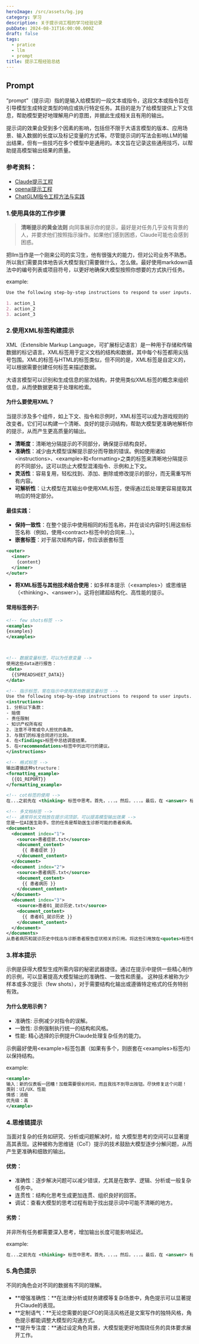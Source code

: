 ```yaml
---
heroImage: /src/assets/bg.jpg
category: 学习
description: 关于提示词工程的学习经验记录
pubDate: 2024-08-31T16:00:00.000Z
draft: false
tags:
  - pratice
  - llm
  - prompt
title: 提示工程经验总结
---
```


## Prompt

“prompt”（提示词）指的是输入给模型的一段文本或指令，这段文本或指令旨在引导模型生成特定类型的响应或执行特定任务。其目的是为了给模型提供上下文信息，帮助模型更好地理解用户的意图，并据此生成相关且有用的输出。

提示词的效果会受到多个因素的影响，包括但不限于大语言模型的版本、应用场景、输入数据的长度以及标记变量的方式等。尽管提示词的写法会影响LLM的输出结果，但有一些技巧在多个模型中是通用的。本文旨在记录这些通用技巧，以帮助提高模型输出结果的质量。

### 参考资料：

- [Claude提示工程](https://docs.anthropic.com/zh-CN/docs/build-with-claude/prompt-engineering/overview)
- [openai提示工程](https://platform.openai.com/docs/guides/prompt-engineering)
- [ChatGLM指令工程方法与实践](https://www.bilibili.com/video/BV1fw4m1k7Ea/?spm_id_from=333.1365.top_right_bar_window_custom_collection.content.click&vd_source=6e29cbb374a8b5e5f6affc7894de614a)

### 1.使用具体的工作步骤

> **清晰提示的黄金法则**
> 向同事展示你的提示，最好是对任务几乎没有背景的人，并要求他们按照指示操作。如果他们感到困惑，Claude可能也会感到困惑。

把llm当作是一个刚来公司的实习生，他有很强大的能力，但对公司业务不熟悉。所以我们需要具体地告诉大模型我们需要做什么，怎么做。最好使用markdown语法中的编号列表或项目符号，以更好地确保大模型按照你想要的方式执行任务。

example:

```markdown
Use the following step-by-step instructions to respond to user inputs.

1. action_1
2. action_2
3. aciont_3
```

### 2.使用XML标签构建提示

XML（Extensible Markup Language，可扩展标记语言）是一种用于存储和传输数据的标记语言。XML标签用于定义文档的结构和数据，其中每个标签都用尖括号包围。XML的标签与HTML的标签类似，但不同的是，XML标签是自定义的，可以根据需要创建任何标签来描述数据。

大语言模型可以识别和生成信息的层次结构，并使用类似XML标签的概念来组织信息，从而使数据更易于处理和检索。

#### 为什么要使用XML？

当提示涉及多个组件，如上下文、指令和示例时，XML标签可以成为游戏规则的改变者。它们可以构建一个清晰、良好的提示词结构，帮助大模型更准确地解析你的提示，从而产生更高质量的输出。

- **清晰度**：清晰地分隔提示的不同部分，确保提示结构良好。
- **准确性**：减少由大模型误解提示部分而导致的错误。例如使用诸如\<instructions>、\<example>和\<formatting>之类的标签来清晰地分隔提示的不同部分。这可以防止大模型混淆指令、示例和上下文。
- **灵活性**：容易复用，轻松找到、添加、删除或修改提示的部分，而无需重写所有内容。
- **可解析性**：让大模型在其输出中使用XML标签，使得通过后处理更容易提取其响应的特定部分。

#### 最佳实践：

- **保持一致性**：在整个提示中使用相同的标签名称，并在谈论内容时引用这些标签名称（例如，使用\<contract>标签中的合同来...）。
- **嵌套标签**：对于层次结构内容，你应该嵌套标签

```xml
<outer>
  <inner>
    {content}
  </inner>
</outer>
```

- **将XML标签与其他技术结合使用**：如多样本提示（\<examples>）或思维链（\<thinking>、\<answer>）。这将创建超结构化、高性能的提示。

#### 常用标签例子:

```xml
<!-- few shots标签 -->
<examples>
{examples}
</examples>



<!-- 数据变量标签，可以为任意变量 -->
使用这些data进行报告：
<data>
  {{SPREADSHEET_DATA}}
</data>

<!-- 指示标签，常在指示中使用其他数据变量标签 -->
Use the following step-by-step instructions to respond to user inputs.
<instructions>
1. 分析以下条款：
- 赔偿
- 责任限制
- 知识产权所有权
2. 注意不寻常或令人担忧的条款。
3. 与我们的标准合同进行比较。
4. 在<findings>标签中总结调查结果。
5. 在<recommendations>标签中列出可行的建议。
</instructions>

<!-- 格式标签 -->
输出遵循这种structure：
<formatting_example>
  {{Q1_REPORT}}
</formatting_example>

<!-- cot标签的使用 -->
在...之前先在 <thinking> 标签中思考。首先，...。然后，...。最后，在 <answer> 标签中使用你的分析...。

<!-- 多文档标签 -->
<!-- 通常将长文档放在提示词顶部，可以提高模型输出效果 -->
您是一位AI医生助手。您的任务是帮助医生诊断可能的患者疾病。
<documents>
  <document index="1">
    <source>患者症状.txt</source>
    <document_content>
      {{ 患者症状 }}
    </document_content>
  </document>
  <document index="2">
    <source>患者病历.txt</source>
    <document_content>
      {{ 患者病历 }}
    </document_content>
  </document>
  <document index="3">
    <source>患者01_就诊历史.txt</source>
    <document_content>
      {{ 患者01_就诊历史 }}
    </document_content>
  </document>
</documents>
从患者病历和就诊历史中找出与诊断患者报告症状相关的引用。将这些引用放在<quotes>标签中。然后，根据这些引用，列出所有有助于医生诊断患者症状的信息。将您的诊断信息放在<info>标签中。

```

### 3.样本提示

示例是获得大模型生成所需内容的秘密武器捷径。通过在提示中提供一些精心制作的示例，可以显著提高大模型输出的准确性、一致性和质量。 这种技术被称为少样本或多次提示（few shots），对于需要结构化输出或遵循特定格式的任务特别有效。

#### 为什么使用示例？

- 准确性: 示例减少对指令的误解。
- 一致性: 示例强制执行统一的结构和风格。
- 性能: 精心选择的示例提升Claude处理复杂任务的能力。

示例最好使用\<example>标签包裹（如果有多个，则嵌套在\<examples>标签内）以保持结构。

example:

```xml
<example>
输入：新的仪表板一团糟！加载需要很长时间，而且我找不到导出按钮。尽快修复这个问题！
类别：UI/UX、性能
情感：消极
优先级：高
</example>
```

### 4.思维链提示

当面对复杂的任务如研究、分析或问题解决时，给 大模型思考的空间可以显著提高其表现。这种被称为思维链（CoT）提示的技术鼓励大模型逐步分解问题，从而产生更准确和细致的输出。

#### 优势：

- 准确性：逐步解决问题可以减少错误，尤其是在数学、逻辑、分析或一般复杂任务中。
- 连贯性：结构化思考生成更加连贯、组织良好的回答。
- 调试：查看大模型的思考过程有助于找出提示词中可能不清晰的地方。

#### 劣势：

并非所有任务都需要深入思考，增加输出长度可能影响延迟。

example:

```xml
在...之前先在 <thinking> 标签中思考。首先，...。然后，...。最后，在 <answer> 标签中使用你的分析...。
```

### 5.角色提示

不同的角色会对不同的数据有不同的理解。

- **增强准确性：**在法律分析或财务建模等复杂场景中，角色提示可以显著提升Claude的表现。
- **定制语气：**无论您需要的是CFO的简洁风格还是文案写作的独特风格，角色提示都能调整大模型的沟通方式。
- **提升专注度：**通过设定角色背景，大模型能更好地围绕任务的具体要求展开工作。
